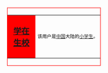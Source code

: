 <div style="float:left; border:1px solid #ff0000; margin:1px;">
{| cellspacing="0" style="width:238px; background:#FFFFFF;"
| style="width:45px; height:45px; background:#ff0000; text-align:center; font-size:14pt; color:black;" | '''[[小学|学在生校]]'''
| style="font-size:8pt; padding:4pt; line-height:1.25em; color:black;" | 该用户是[[中国]]大陆的[[小学#小学生|小学生]]。
|}<includeonly>[[Category:小学生维基人|{{PAGENAME}}]]</includeonly>
</div>
<includeonly>[[Category:小学生维基人|{{PAGENAME}}]]</includeonly>